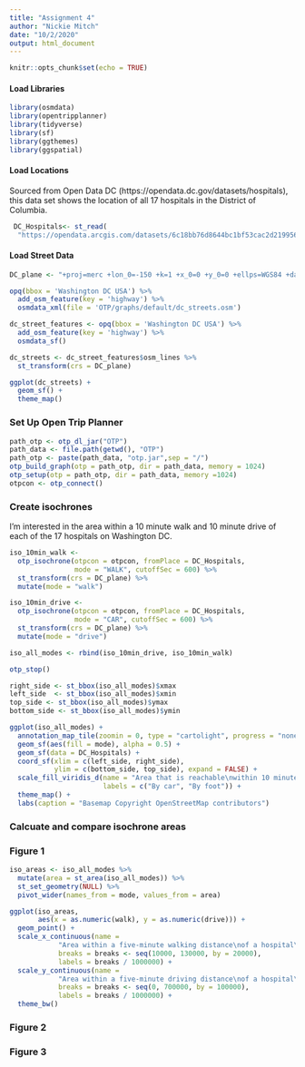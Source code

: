 ```yaml
---
title: "Assignment 4"
author: "Nickie Mitch"
date: "10/2/2020"
output: html_document
---
```


```r
knitr::opts_chunk$set(echo = TRUE)
```

#### Load Libraries 
```r
library(osmdata)
library(opentripplanner)
library(tidyverse)
library(sf)
library(ggthemes)
library(ggspatial)
```

#### Load Locations 
Sourced from Open Data DC (https://opendata.dc.gov/datasets/hospitals), this data set shows the location of all 17 hospitals in the District of Columbia.
```r
 DC_Hospitals<- st_read(
  "https://opendata.arcgis.com/datasets/6c18bb76d8644bc1bf53cac2d2199564_4.kml")
```

#### Load Street Data
```r
DC_plane <- "+proj=merc +lon_0=-150 +k=1 +x_0=0 +y_0=0 +ellps=WGS84 +datum=WGS84 +units=m +no_defs"

opq(bbox = 'Washington DC USA') %>%
  add_osm_feature(key = 'highway') %>%
  osmdata_xml(file = 'OTP/graphs/default/dc_streets.osm')

dc_street_features <- opq(bbox = 'Washington DC USA') %>%
  add_osm_feature(key = 'highway') %>%
  osmdata_sf()

dc_streets <- dc_street_features$osm_lines %>%
  st_transform(crs = DC_plane)

ggplot(dc_streets) +
  geom_sf() +
  theme_map()
```

### Set Up Open Trip Planner
```r
path_otp <- otp_dl_jar("OTP")
path_data <- file.path(getwd(), "OTP")
path_otp <- paste(path_data, "otp.jar",sep = "/")
otp_build_graph(otp = path_otp, dir = path_data, memory = 1024)
otp_setup(otp = path_otp, dir = path_data, memory =1024)
otpcon <- otp_connect()
```
### Create isochrones 
I'm interested in the area within a 10 minute walk and 10 minute drive of each of the 17 hospitals on Washington DC. 

```r
iso_10min_walk <- 
  otp_isochrone(otpcon = otpcon, fromPlace = DC_Hospitals, 
                mode = "WALK", cutoffSec = 600) %>%
  st_transform(crs = DC_plane) %>%
  mutate(mode = "walk")

iso_10min_drive <- 
  otp_isochrone(otpcon = otpcon, fromPlace = DC_Hospitals, 
                mode = "CAR", cutoffSec = 600) %>%
  st_transform(crs = DC_plane) %>%
  mutate(mode = "drive")

iso_all_modes <- rbind(iso_10min_drive, iso_10min_walk)

otp_stop()
```

```r
right_side <- st_bbox(iso_all_modes)$xmax
left_side  <- st_bbox(iso_all_modes)$xmin
top_side <- st_bbox(iso_all_modes)$ymax
bottom_side <- st_bbox(iso_all_modes)$ymin

ggplot(iso_all_modes) +
  annotation_map_tile(zoomin = 0, type = "cartolight", progress = "none") +
  geom_sf(aes(fill = mode), alpha = 0.5) +
  geom_sf(data = DC_Hospitals) +
  coord_sf(xlim = c(left_side, right_side), 
           ylim = c(bottom_side, top_side), expand = FALSE) +
  scale_fill_viridis_d(name = "Area that is reachable\nwithin 10 minutes",
                       labels = c("By car", "By foot")) +
  theme_map() +
  labs(caption = "Basemap Copyright OpenStreetMap contributors")
```  

### Calcuate and compare isochrone areas

### Figure 1 
```r
iso_areas <- iso_all_modes %>%
  mutate(area = st_area(iso_all_modes)) %>%
  st_set_geometry(NULL) %>%
  pivot_wider(names_from = mode, values_from = area) 

ggplot(iso_areas, 
       aes(x = as.numeric(walk), y = as.numeric(drive))) +
  geom_point() +
  scale_x_continuous(name = 
            "Area within a five-minute walking distance\nof a hospital\n(square km)",
            breaks = breaks <- seq(10000, 130000, by = 20000),
            labels = breaks / 1000000) +
  scale_y_continuous(name = 
            "Area within a five-minute driving distance\nof a hospital\n(square km)",
            breaks = breaks <- seq(0, 700000, by = 100000),
            labels = breaks / 1000000) +
  theme_bw()
```

### Figure 2

### Figure 3
